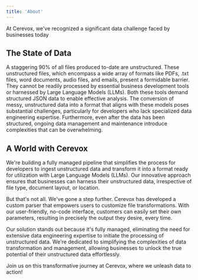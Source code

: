 ```yaml
---
title: 'About'
---
```


At Cerevox, we've recognized a significant data challenge faced by businesses today

## The State of Data

A staggering 90% of all files produced to-date are unstructured. These unstructured files, which encompass a wide array of formats like PDFs, .txt files, word documents, audio files, and emails, present a formidable barrier. They cannot be readily processed by essential business development tools or harnessed by Large Language Models (LLMs). Both these tools demand structured JSON data to enable effective analysis. The conversion of messy, unstructured data into a format that aligns with these models poses substantial challenges, particularly for developers who lack specialized data engineering expertise. Furthermore, even after the data has been structured, ongoing data management and maintenance introduce complexities that can be overwhelming.

## A World with Cerevox

We're building a fully managed pipeline that simplifies the process for developers to ingest unstructured data and transform it into a format ready for utilization with Large Language Models (LLMs). Our innovative approach ensures that businesses can harness their unstructured data, irrespective of file type, document layout, or location. 

But that's not all. We've gone a step further. Cerevox has developed a custom parser that empowers users to customize file transformations. With our user-friendly, no-code interface, customers can easily set their own parameters, resulting in precisely the output they desire, every time. 

Our solution stands out because it's fully managed, eliminating the need for extensive data engineering expertise to initiate the processing of unstructured data. We're dedicated to simplifying the complexities of data transformation and management, allowing businesses to unlock the true potential of their unstructured data effortlessly.

Join us on this transformative journey at Cerevox, where we unleash data to action!

